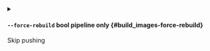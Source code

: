 
<details className="config-field -function" data-expandable="false">
<summary>

#### `--force-rebuild` <span class="config-field-type">bool</span> <span class="config-field-enum"></span> <span class="config-field-default -return"></span> <span class="config-field-required" data-required="false">pipeline only</span>  {#build_images-force-rebuild}

Skip pushing

</summary>



</details>
